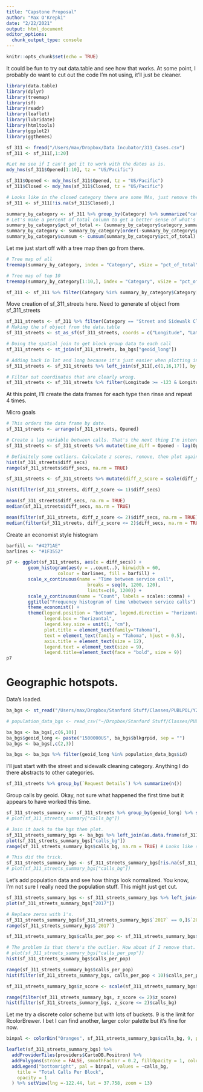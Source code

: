 ```yaml
---
title: "Capstone Proposal"
author: "Max O'Krepki"
date: "2/22/2021"
output: html_document
editor_options: 
  chunk_output_type: console
---
```


```r
knitr::opts_chunk$set(echo = TRUE)
```


It could be fun to try out data.table and see how that works. 
At some point, I probably do want to cut out the code I'm not using, it'll just be cleaner. 
```r
library(data.table)
library(dplyr)
library(treemap)
library(sf)
library(readr)
library(leaflet)
library(lubridate)
library(htmltools)
library(ggplot2)
library(ggthemes)
```


```r
sf_311 <- fread("/Users/max/Dropbox/Data Incubator/311_Cases.csv")
sf_311 <- sf_311[,1:20]
```


```r
#Let me see if I can't get it to work with the dates as is. 
mdy_hms(sf_311$Opened[1:10], tz = "US/Pacific")

sf_311$Opened <- mdy_hms(sf_311$Opened, tz = "US/Pacific")
sf_311$Closed <- mdy_hms(sf_311$Closed, tz = "US/Pacific")

# Looks like in the closed category there are some NAs, just remove these rows. Relative to the size of the data set, doesn't look like it was too many.  
sf_311 <- sf_311[!is.na(sf_311$Closed),]
```


```r
summary_by_category <- sf_311 %>% group_by(Category) %>% summarize("category_summary" = n())
# Let's make a percent of total column to get a better sense of what's going on. 
summary_by_category$pct_of_total <- (summary_by_category$category_summary/sum(summary_by_category$category_summary))*100
summary_by_category <- summary_by_category[order(-summary_by_category$pct_of_total),]
summary_by_category$cumsum <- cumsum(summary_by_category$pct_of_total)

```

Let me just start off with a tree map then go from there. 
```r
# Tree map of all
treemap(summary_by_category, index = "Category", vSize = "pct_of_total", type = "index", title = "Percent of Total Calls")

# Tree map of top 10
treemap(summary_by_category[1:10,], index = "Category", vSize = "pct_of_total", type = "index", title = "Percent of Total Calls, Top 10")
```

```r
sf_311 <- sf_311 %>% filter(Category %in% summary_by_category$Category[1:4])
```


Move creation of sf_311_streets here. 
Need to generate sf object from sf_311_streets
```r
sf_311_streets <- sf_311 %>% filter(Category == "Street and Sidewalk Cleaning")
# Making the sf object from the data.table
sf_311_streets <- st_as_sf(sf_311_streets, coords = c("Longitude", "Latitude"), crs = "+proj=longlat +datum=WGS84 +no_defs +ellps=WGS84 +towgs84=0,0,0")

# Doing the spatial join to get block group data to each call
sf_311_streets <- st_join(sf_311_streets, ba_bgs["geoid_long"])

# Adding back in lat and long because it's just easier when plotting in leaflet. Although, it takes too long to plot all of the points so I won't end up doing it but this can just stay here for now. 
sf_311_streets <- sf_311_streets %>% left_join(sf_311[,c(1,16,17)], by = "CaseID")

# Filter out coordinates that are clearly wrong. 
sf_311_streets <- sf_311_streets %>% filter(Longitude >= -123 & Longitude <= -122 & Latitude >= 37.7 & Latitude <= 38)
```



At this point, I'll create the data frames for each type then rinse and repeat 4 times. 

Micro goals 
```r
# This orders the data frame by date.
sf_311_streets <- arrange(sf_311_streets, Opened)

# Create a lag variable between calls. That's the next thing I'm interested in. 
sf_311_streets <- sf_311_streets %>% mutate(time_diff = Opened - lag(Opened), diff_secs = as.numeric(time_diff, units = 'secs'))

# Definitely some outliers. Calculate z scores, remove, then plot again. 
hist(sf_311_streets$diff_secs)
range(sf_311_streets$diff_secs, na.rm = TRUE)

sf_311_streets <- sf_311_streets %>% mutate(diff_z_score = scale(diff_secs))

hist(filter(sf_311_streets, diff_z_score <= 1)$diff_secs)

mean(sf_311_streets$diff_secs, na.rm = TRUE)
median(sf_311_streets$diff_secs, na.rm = TRUE)

mean(filter(sf_311_streets, diff_z_score <= 2)$diff_secs, na.rm = TRUE)
median(filter(sf_311_streets, diff_z_score <= 2)$diff_secs, na.rm = TRUE)
```

Create an economist style histogram
```r
barfill <- "#4271AE"
barlines <- "#1F3552"

p7 <- ggplot(sf_311_streets, aes(x = diff_secs)) +
        geom_histogram(aes(y = ..count..), binwidth = 60,
                   colour = barlines, fill = barfill) +
        scale_x_continuous(name = "Time between service call",
                              breaks = seq(0, 1200, 120),
                              limits=c(0, 1200)) +
        scale_y_continuous(name = "Count", labels = scales::comma) +
        ggtitle("Frequency histogram of time \nbetween service calls") +
        theme_economist() +
        theme(legend.position = "bottom", legend.direction = "horizontal",
              legend.box = "horizontal",
              legend.key.size = unit(1, "cm"),
              plot.title = element_text(family="Tahoma"),
              text = element_text(family = "Tahoma", hjust = 0.5),
              axis.title = element_text(size = 12),
              legend.text = element_text(size = 9),
              legend.title=element_text(face = "bold", size = 9))
p7
```


# Geographic hotspots. 
Data's loaded.
```r
ba_bgs <- st_read("/Users/max/Dropbox/Stanford Stuff/Classes/PUBLPOL/Y23 Spring 2020/Thesis/Data/sf_bay_clipped/2e262912-207a-4424-9e17-08041688d59c202044-1-130emnv.fypm.shp")

# population_data_bgs <- read_csv("~/Dropbox/Stanford Stuff/Classes/PUBLPOL/Y23 Spring 2020/Thesis/Data/population_data_bgs.csv")

ba_bgs <- ba_bgs[,c(6,10)]
ba_bgs$geoid_long <- paste("1500000US", ba_bgs$blkgrpid, sep = "")
ba_bgs <- ba_bgs[,c(2,3)]

ba_bgs <- ba_bgs %>% filter(geoid_long %in% population_data_bgs$id)
```

I'll just start with the street and sidewalk cleaning category. Anything I do there abstracts to other categories. 
```r
sf_311_streets %>% group_by(`Request Details`) %>% summarize(n())
```

Group calls by geoid. Okay, not sure what happened the first time but it appears to have worked this time. 
```r
sf_311_streets_summary <- sf_311_streets %>% group_by(geoid_long) %>% summarize("calls_bg" = n())
# plot(sf_311_streets_summary["calls_bg"])

# Join it back to the bgs then plot. 
sf_311_streets_summary_bgs <- ba_bgs %>% left_join(as.data.frame(sf_311_streets_summary)[,1:2], by = "geoid_long")
plot(sf_311_streets_summary_bgs["calls_bg"])
range(sf_311_streets_summary_bgs$calls_bg, na.rm = TRUE) # Looks like some NAs are hanging around. Let me see about getting rid of those. 

# This did the trick. 
sf_311_streets_summary_bgs <- sf_311_streets_summary_bgs[!is.na(sf_311_streets_summary_bgs$calls_bg),]
# plot(sf_311_streets_summary_bgs["calls_bg"])
```

Let's add population data and see how things look normalized. You know, I'm not sure I really need the population stuff. This might just get cut. 
```r
sf_311_streets_summary_bgs <- sf_311_streets_summary_bgs %>% left_join(population_data_bgs[,c(1,15)], by = c("geoid_long" = "id"))
plot(sf_311_streets_summary_bgs["2017"])

# Replace zeros with 1's.
sf_311_streets_summary_bgs[sf_311_streets_summary_bgs$`2017` == 0,]$`2017` <- 1
range(sf_311_streets_summary_bgs$`2017`)

sf_311_streets_summary_bgs$calls_per_pop <- sf_311_streets_summary_bgs$calls_bg/sf_311_streets_summary_bgs$`2017`

# The problem is that there's the outlier. How about if I remove that. 
# plot(sf_311_streets_summary_bgs["calls_per_pop"])
hist(sf_311_streets_summary_bgs$calls_per_pop)

range(sf_311_streets_summary_bgs$calls_per_pop)
hist(filter(sf_311_streets_summary_bgs, calls_per_pop < 10)$calls_per_pop)

sf_311_streets_summary_bgs$z_score <- scale(sf_311_streets_summary_bgs$calls_bg)

range(filter(sf_311_streets_summary_bgs, z_score <= 2)$z_score)
hist(filter(sf_311_streets_summary_bgs, z_score <= 2)$calls_bg)
```

Let me try a discrete color scheme but with lots of buckets. 9 is the limit for RcolorBrewer. I bet I can find another, larger color palette but it's fine for now. 
```r
binpal <- colorBin("Oranges", sf_311_streets_summary_bgs$calls_bg, 9, pretty = FALSE)
```


```r
leaflet(sf_311_streets_summary_bgs) %>%
  addProviderTiles(providers$CartoDB.Positron) %>%
  addPolygons(stroke = FALSE, smoothFactor = 0.2, fillOpacity = 1, color = ~binpal(calls_bg), popup = ~htmlEscape(calls_bg)) %>% 
  addLegend("bottomright", pal = binpal, values = ~calls_bg,
    title = "Total Calls Per Block",
    opacity = 1
  ) %>% setView(lng =-122.44, lat = 37.758, zoom = 13)
  
```





